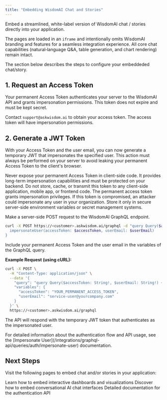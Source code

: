 ```yaml
---
title: "Embedding WisdomAI Chat and Stories"
---
```


Embed a streamlined, white-label version of WisdomAI chat / stories directly into your application.

The pages are loaded in an `iframe` and intentionally omits WisdomAI branding and features for a seamless integration experience. All core chat capabilities (natural‑language Q&A, table generation, and chart rendering) remain intact.

The section below describes the steps to configure your embeddeded chat/story.

## 1. Request an Access Token

Your permanent Access Token authenticates your server to the WisdomAI API and grants impersonation permissions. This token does not expire and must be kept secret.

Contact `support@askwisdom.ai` to obtain your access token. The access token will have impersonation permissions.

## 2. Generate a JWT Token

With your Access Token and the user email, you can now generate a temporary JWT that impersonates the specified user. This action must always be performed on your server to avoid leaking your permanent Access Token to the client's browser.

<Warning>
  Never expose your permanent Access Token in client-side code. It provides long-term impersonation capabilities and must be protected on your backend. Do not store, cache, or transmit this token to any client-side application, mobile app, or frontend code.
</Warning>

<Warning>
  The permanent access token grants impersonation privileges. If this token is compromised, an attacker could impersonate any user in your organization. Store it only in secure server-side environment variables or secret management systems.
</Warning>

Make a server-side POST request to the WisdomAI GraphQL endpoint.

```bash
curl -X POST https://<customer>.askwisdom.ai/graphql -d "query Query($accessToken: String!, $userEmail: String!) {
  impersonateUser(accessToken: $accessToken, userEmail: $userEmail)
}
```

Include your permanent Access Token and the user email in the variables of the GraphQL query.

**Example Request (using cURL):**

```bash
curl -X POST \
  -H "Content-Type: application/json" \
  --data '{
    "query": "query Query($accessToken: String!, $userEmail: String!) { impersonateUser(accessToken: $accessToken, userEmail: $userEmail) }",
    "variables": {
      "accessToken": "YOUR_PERMANENT_ACCESS_TOKEN",
      "userEmail": "service-user@yourcompany.com"
    }
  }' \
  https://<customer>.askwisdom.ai/graphql
```

The API will respond with the temporary JWT token that authenticates as the impersonated user.

<Info>
  For detailed information about the authentication flow and API usage, see the [Impersonate User](/integrations/graphql-api/queries/auth/impersonate-user) documentation.
</Info>


## Next Steps

Visit the following pages to embed chat and/or stories in your application:

<CardGroup cols={2}>
  <Card title="Embed a Story" icon="chart-bar" href="/integrations/embedding/story/embed-a-story">
    Learn how to embed interactive dashboards and visualizations
  </Card>
  <Card title="Embed Chat" icon="message" href="/integrations/embedding/chat/embed-chat">
    Discover how to embed conversational AI chat interfaces
  </Card>
  <Card title="Impersonate User API" icon="user" href="/integrations/graphql-api/queries/auth/impersonate-user">
    Detailed documentation for the authentication API
  </Card>
</CardGroup>